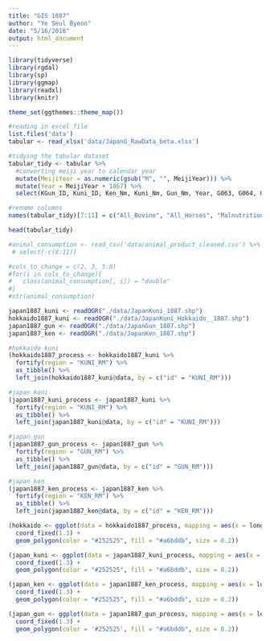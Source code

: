 ```yaml
---
title: "GIS 1887"
author: "Ye Seul Byeon"
date: "5/16/2018"
output: html_document
---
```


```r
library(tidyverse)
library(rgdal)
library(sp)
library(ggmap)
library(readxl)
library(knitr)

theme_set(ggthemes::theme_map())
```

```r
#reading in excel file
list.files('data')
tabular <- read_xlsx('data/JapanG_RawData_beta.xlsx')

#tidying the tabular dataset
tabular_tidy <- tabular %>%
  #converting meiji year to calendar year
  mutate(MeijiYear = as.numeric(gsub("M", "", MeijiYear))) %>%
  mutate(Year = MeijiYear + 1867) %>%
  select(KGun_ID, Kuni_ID, Ken_Nm, Kuni_Nm, Gun_Nm, Year, G063, G064, G121, G203, G206)

#rename columns
names(tabular_tidy)[7:11] = c("All_Bovine", "All_Horses", "Malnutrition_Deaths", "Bovine_Bred", "Horses_Bred")

head(tabular_tidy)
```
```r
#animal_consumption <- read_csv('data/animal_product_cleaned.csv') %>%
 # select(-c(8:11))

#cols_to_change = c(2, 3, 5:8)
#for(i in cols_to_change){
#   class(animal_consumption[, i]) = "double"
#}
#str(animal_consumption)

```


```r
japan1887_kuni <- readOGR("./data/JapanKuni_1887.shp")
hokkaido1887_kuni <- readOGR("./data/JapanKuni_Hokkaido__1887.shp")
japan1887_gun <- readOGR("./data/JapanGun_1887.shp")
japan1887_ken <- readOGR("./data/JapanKen_1887.shp")
```
```r
#hokkaido kuni
(hokkaido1887_process <- hokkaido1887_kuni %>%
  fortify(region = "KUNI_RM") %>%
  as_tibble() %>%
  left_join(hokkaido1887_kuni@data, by = c("id" = "KUNI_RM")))

#japan kuni
(japan1887_kuni_process <- japan1887_kuni %>%
  fortify(region = "KUNI_RM") %>%
  as_tibble() %>%
  left_join(japan1887_kuni@data, by = c("id" = "KUNI_RM")))

#japan gun
(japan1887_gun_process <- japan1887_gun %>%
  fortify(region = "GUN_RM") %>%
  as_tibble() %>%
  left_join(japan1887_gun@data, by = c("id" = "GUN_RM")))

#japan ken
(japan1887_ken_process <- japan1887_ken %>%
  fortify(region = "KEN_RM") %>%
  as_tibble() %>%
  left_join(japan1887_ken@data, by = c("id" = "KEN_RM")))
```



```r
(hokkaido <- ggplot(data = hokkaido1887_process, mapping = aes(x = long, y = lat, group = group)) + 
  coord_fixed(1.3) + 
  geom_polygon(color = "#252525", fill = "#a6bddb", size = 0.2))

(japan_kuni <- ggplot(data = japan1887_kuni_process, mapping = aes(x = long, y = lat, group = group)) + 
  coord_fixed(1.3) + 
  geom_polygon(color = "#252525", fill = "#a6bddb", size = 0.2))

(japan_ken <- ggplot(data = japan1887_ken_process, mapping = aes(x = long, y = lat, group = group)) + 
  coord_fixed(1.3) + 
  geom_polygon(color = "#252525", fill = "#a6bddb", size = 0.2))

(japan_gun <- ggplot(data = japan1887_gun_process, mapping = aes(x = long, y = lat, group = group)) + 
  coord_fixed(1.3) + 
  geom_polygon(color = '#252525', fill = "#a6bddb", size = 0.2))

```

